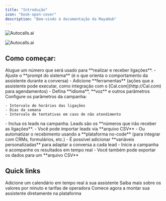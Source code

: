 ```yaml
---
title: "Introdução"
icon: "book-open-cover"
description: "Bem-vindo à documentação da MayaHub"
---
```


<img
  className="block dark:hidden"
  src="https://autocalls.ai/ogimage-en.jpg"
  alt="Autocalls.ai"
/>

<img
  className="hidden dark:block"
  src="https://autocalls.ai/ogimage-en.jpg"
  alt="Autocalls.ai"
/>

## Como começar: 

<Steps>
  <Step title="Rent a phone number">
    Alugue um número que será usado para **realizar e receber ligações**.
  </Step>
  <Step title="Create an assistant">
    - Ajuste o **prompt do sistema** (é o que orienta o comportamento da assistente durante a conversa)
    - Adicione **ferramentas** (ações que a assistente pode executar, como integração com o [Cal.com](http://Cal.com) para agendamentos)
    - Defina **idioma**, **voz** e outros parâmetros
  </Step>
  <Step title="Create a campaign">
    Configure os parâmetros da campanha:

    - Intervalo de horários das ligações
    - Dias da semana
    - Intervalo de tentativas em caso de não atendimento
  </Step>
  <Step title="Add leads">
    - Inclua os leads na campanha. Leads são os **números que irão receber as ligações**.
      - Você pode importar leads via **arquivo CSV**
      - Ou automatizar o recebimento usando a **plataforma no-code** (para integrar com CRMs, formulários, etc.)
      - É possível adicionar **variáveis personalizadas** para adaptar a conversa a cada lead
  </Step>
  <Step title="Run the campaign">
    - Inicie a campanha e acompanhe os resultados em tempo real
    - Você também pode exportar os dados para um **arquivo CSV**
  </Step>
</Steps>

## Quick links

<CardGroup cols={3}>
  <Card title="Add Cal.com tool" icon="arrow-up-right-from-square" href="tools/cal-com">
    Adicione um calendário em tempo real à sua assistente
  </Card>
  <Card title="Costs" icon="arrow-up-right-from-square" href="costs">
    Saiba mais sobre os valores por minuto e tarifas de operadora
  </Card>
  <Card title="Go to the platform" icon="arrow-up-right-from-square" href="https://app.autocalls.ai/">
    Comece agora a montar sua assistente diretamente na plataforma
  </Card>
</CardGroup>